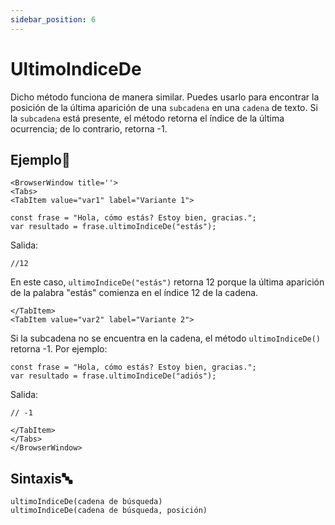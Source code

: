 ```yaml
---
sidebar_position: 6
---
```


# UltimoIndiceDe

Dicho método funciona de manera similar. Puedes usarlo para encontrar la posición de la última aparición de una `subcadena` en una `cadena` de texto. Si la `subcadena` está presente, el método retorna el índice de la última ocurrencia; de lo contrario, retorna -1.

## Ejemplo📝

```mdx-code-block
<BrowserWindow title=''>
<Tabs>
<TabItem value="var1" label="Variante 1">
```
```dummy
const frase = "Hola, cómo estás? Estoy bien, gracias.";
var resultado = frase.ultimoIndiceDe("estás"); 
```
Salida:

```dummy
//12
```
En este caso, `ultimoIndiceDe("estás")` retorna 12 porque la última aparición de la palabra "estás" comienza en el índice 12 de la cadena.
```mdx-code-block
</TabItem>
<TabItem value="var2" label="Variante 2">
```
Si la subcadena no se encuentra en la cadena, el método `ultimoIndiceDe()` retorna -1. Por ejemplo:
```dummy
const frase = "Hola, cómo estás? Estoy bien, gracias.";
var resultado = frase.ultimoIndiceDe("adiós");
```
Salida:
```dummy
// -1
```

```mdx-code-block
</TabItem>
</Tabs>
</BrowserWindow>
```

## Sintaxis🔤

```dummy
ultimoIndiceDe(cadena de búsqueda)
ultimoIndiceDe(cadena de búsqueda, posición)
```